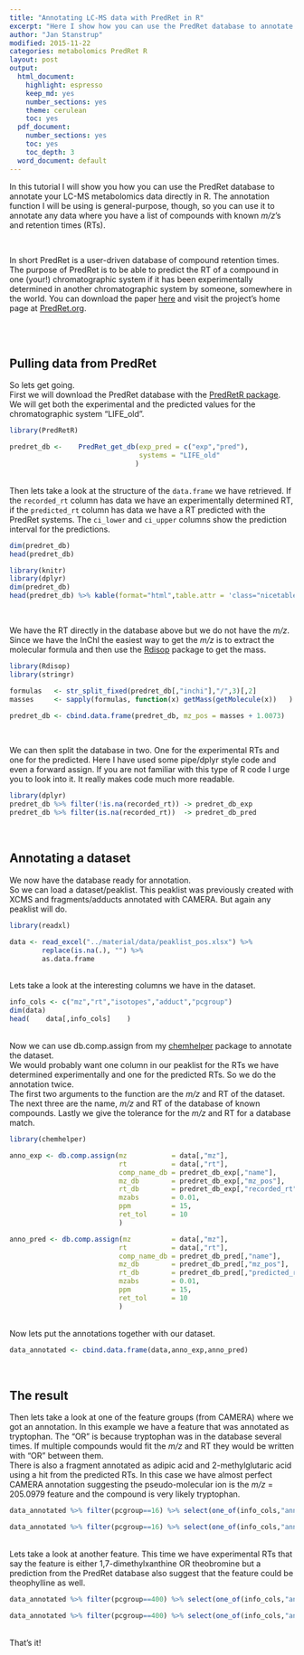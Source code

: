```yaml
---
title: "Annotating LC-MS data with PredRet in R"
excerpt: "Here I show how you can use the PredRet database to annotate your data in R"
author: "Jan Stanstrup"
modified: 2015-11-22
categories: metabolomics PredRet R
layout: post
output:
  html_document:
    highlight: espresso
    keep_md: yes
    number_sections: yes
    theme: cerulean
    toc: yes
  pdf_document:
    number_sections: yes
    toc: yes
    toc_depth: 3
  word_document: default
---
```







<style type="text/css">
table.nicetable tr:nth-child(even) {
 background: #f8f8f8;
}

table.nicetable thead th {
font-weight: bold;
background: #d3d3d3;
text-align: left;
}

table.nicetable tr, table.nicetable th, table.nicetable td {
padding: 0.4em;
font-size: 0.7rem;
}
</style>






In this tutorial I will show you how you can use the PredRet database to annotate your LC-MS metabolomics data directly in R. The annotation function I will be using is general-purpose, though, so you can use it to annotate any data where you have a list of compounds with known *m/z*'s and retention times (RTs).

<br>

In short PredRet is a user-driven database of compound retention times. The purpose of PredRet is to be able to predict the RT of a compound in one (your!) chromatographic system if it has been experimentally determined in another chromatographic system by someone, somewhere in the world. You can download the paper [here](../material/papers/Stanstrup, Neumann, Vrhovsek - 2015 - PredRet Prediction of Retention Time by Direct Mapping between Multiple Chromatographic Systems.pdf) and visit the project's home page at [PredRet.org](http://PredRet.org).


<br>
<br>




## Pulling data from PredRet

So lets get going. <br>
First we will download the PredRet database with the [PredRetR package](https://github.com/stanstrup/PredRet). We will get both the experimental and the predicted values for the chromatographic system "LIFE_old".

```r
library(PredRetR)

predret_db <-    PredRet_get_db(exp_pred = c("exp","pred"),
                                systems = "LIFE_old"
                               )

```


<br>
Then lets take a look at the structure of the ```data.frame``` we have retrieved. If the ```recorded_rt``` column has data we have an experimentally determined RT, if the ```predicted_rt``` column has data we have a RT predicted with the PredRet systems. The ```ci_lower``` and ```ci_upper``` columns show the prediction interval for the predictions.

```r
dim(predret_db)
head(predret_db)
```

```r
library(knitr)
library(dplyr)
dim(predret_db)
head(predret_db) %>% kable(format="html",table.attr = 'class="nicetable"') # we hide this with echo and don't run the above with eval
```



<br>

We have the RT directly in the database above but we do not have the *m/z*. Since we have the InChI the easiest way to get the *m/z* is to extract the molecular formula and then use the [Rdisop](https://bioconductor.org/packages/release/bioc/html/Rdisop.html) package to get the mass.

```r
library(Rdisop)
library(stringr)

formulas   <- str_split_fixed(predret_db[,"inchi"],"/",3)[,2]
masses     <- sapply(formulas, function(x) getMass(getMolecule(x))   )

predret_db <- cbind.data.frame(predret_db, mz_pos = masses + 1.0073)
```


<br>

We can then split the database in two. One for the experimental RTs and one for the predicted. Here I have used some pipe/dplyr style code and even a forward assign. If you are not familiar with this type of R code I urge you to look into it. It really makes code much more readable.

```r
library(dplyr)
predret_db %>% filter(!is.na(recorded_rt)) -> predret_db_exp
predret_db %>% filter(is.na(recorded_rt))  -> predret_db_pred

```


<br>

## Annotating a dataset

We now have the database ready for annotation. <br>
So we can load a dataset/peaklist. This peaklist was previously created with XCMS and fragments/adducts annotated with CAMERA. But again any peaklist will do.

```r
library(readxl)

data <- read_excel("../material/data/peaklist_pos.xlsx") %>% 
        replace(is.na(.), "") %>% 
        as.data.frame
```

<br>
Lets take a look at the interesting columns we have in the dataset.
```r
info_cols <- c("mz","rt","isotopes","adduct","pcgroup")
dim(data)
head(    data[,info_cols]    )
```

<br>
Now we can use db.comp.assign from my [chemhelper](https://github.com/stanstrup/chemhelper) package to annotate the dataset. <br>
We would probably want one column in our peaklist for the RTs we have determined experimentally and one for the predicted RTs. So we do the annotation twice. <br>
The first two arguments to the function are the *m/z* and RT of the dataset. The next three are the name, *m/z* and RT of the database of known compounds. Lastly we give the tolerance for the *m/z* and RT for a database match.


```r
library(chemhelper)

anno_exp <- db.comp.assign(mz           = data[,"mz"],
                           rt           = data[,"rt"],
                           comp_name_db = predret_db_exp[,"name"],
                           mz_db        = predret_db_exp[,"mz_pos"],
                           rt_db        = predret_db_exp[,"recorded_rt"] *60, # *60 since XCMS works in seconds but PredRet is in minutes.
                           mzabs        = 0.01,
                           ppm          = 15,
                           ret_tol      = 10
                           )
```


```r
anno_pred <- db.comp.assign(mz          = data[,"mz"],
                           rt           = data[,"rt"],
                           comp_name_db = predret_db_pred[,"name"],
                           mz_db        = predret_db_pred[,"mz_pos"],
                           rt_db        = predret_db_pred[,"predicted_rt"] *60,
                           mzabs        = 0.01,
                           ppm          = 15,
                           ret_tol      = 10
                           )
```


<br>
Now lets put the annotations together with our dataset.
```r
data_annotated <- cbind.data.frame(data,anno_exp,anno_pred)
```


<br>

## The result

Then lets take a look at one of the feature groups (from CAMERA) where we got an annotation. In this example we have a feature that was annotated as tryptophan. The "OR" is because tryptophan was in the database several times. If multiple compounds would fit the *m/z* and RT they would be written with "OR" between them. <br>
There is also a fragment annotated as adipic acid and 2-methylglutaric acid using a hit from the predicted RTs. In this case we have almost perfect CAMERA annotation suggesting the pseudo-molecular ion is the *m/z* = 205.0979 feature and the compound is very likely tryptophan.
```r
data_annotated %>% filter(pcgroup==16) %>% select(one_of(info_cols,"anno_exp","anno_pred"))
```

```r
data_annotated %>% filter(pcgroup==16) %>% select(one_of(info_cols,"anno_exp","anno_pred")) %>% kable(format="html",table.attr = 'class="nicetable"')
```


<br>
Lets take a look at another feature. This time we have experimental RTs that say the feature is either 1,7-dimethylxanthine OR theobromine but a prediction from the PredRet database also suggest that the feature could be theophylline as well.

```r
data_annotated %>% filter(pcgroup==400) %>% select(one_of(info_cols,"anno_exp","anno_pred"))
```

```r
data_annotated %>% filter(pcgroup==400) %>% select(one_of(info_cols,"anno_exp","anno_pred")) %>% kable(format="html",table.attr = 'class="nicetable"')
```


<br>
That's it!